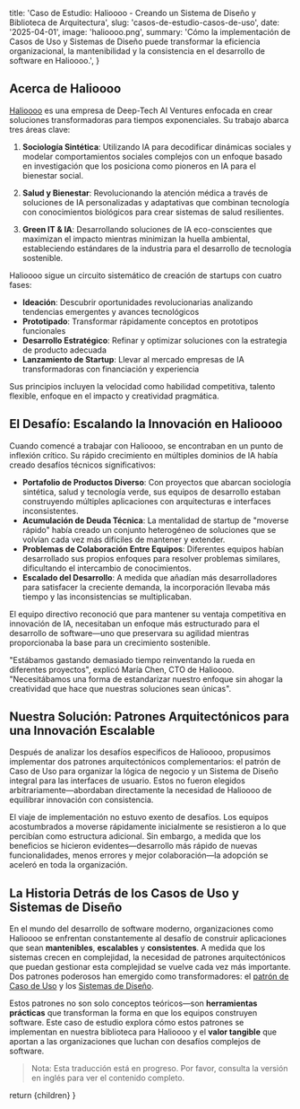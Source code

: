 
  title: 'Caso de Estudio: Halioooo - Creando un Sistema de Diseño y Biblioteca de Arquitectura',
  slug: 'casos-de-estudio-casos-de-uso',
  date: '2025-04-01',
  image: 'halioooo.png',
  summary: 'Cómo la implementación de Casos de Uso y Sistemas de Diseño puede transformar la eficiencia organizacional, la mantenibilidad y la consistencia en el desarrollo de software en Halioooo.',
}

## Acerca de Halioooo

[Halioooo](https://halioooo.com/) es una empresa de Deep-Tech AI Ventures enfocada en crear soluciones transformadoras para tiempos exponenciales. Su trabajo abarca tres áreas clave:

1. **Sociología Sintética**: Utilizando IA para decodificar dinámicas sociales y modelar comportamientos sociales complejos con un enfoque basado en investigación que los posiciona como pioneros en IA para el bienestar social.

2. **Salud y Bienestar**: Revolucionando la atención médica a través de soluciones de IA personalizadas y adaptativas que combinan tecnología con conocimientos biológicos para crear sistemas de salud resilientes.

3. **Green IT & IA**: Desarrollando soluciones de IA eco-conscientes que maximizan el impacto mientras minimizan la huella ambiental, estableciendo estándares de la industria para el desarrollo de tecnología sostenible.

Halioooo sigue un circuito sistemático de creación de startups con cuatro fases:
- **Ideación**: Descubrir oportunidades revolucionarias analizando tendencias emergentes y avances tecnológicos
- **Prototipado**: Transformar rápidamente conceptos en prototipos funcionales
- **Desarrollo Estratégico**: Refinar y optimizar soluciones con la estrategia de producto adecuada
- **Lanzamiento de Startup**: Llevar al mercado empresas de IA transformadoras con financiación y experiencia

Sus principios incluyen la velocidad como habilidad competitiva, talento flexible, enfoque en el impacto y creatividad pragmática.

## El Desafío: Escalando la Innovación en Halioooo

Cuando comencé a trabajar con Halioooo, se encontraban en un punto de inflexión crítico. Su rápido crecimiento en múltiples dominios de IA había creado desafíos técnicos significativos:

- **Portafolio de Productos Diverso**: Con proyectos que abarcan sociología sintética, salud y tecnología verde, sus equipos de desarrollo estaban construyendo múltiples aplicaciones con arquitecturas e interfaces inconsistentes.
- **Acumulación de Deuda Técnica**: La mentalidad de startup de "moverse rápido" había creado un conjunto heterogéneo de soluciones que se volvían cada vez más difíciles de mantener y extender.
- **Problemas de Colaboración Entre Equipos**: Diferentes equipos habían desarrollado sus propios enfoques para resolver problemas similares, dificultando el intercambio de conocimientos.
- **Escalado del Desarrollo**: A medida que añadían más desarrolladores para satisfacer la creciente demanda, la incorporación llevaba más tiempo y las inconsistencias se multiplicaban.

El equipo directivo reconoció que para mantener su ventaja competitiva en innovación de IA, necesitaban un enfoque más estructurado para el desarrollo de software—uno que preservara su agilidad mientras proporcionaba la base para un crecimiento sostenible.

"Estábamos gastando demasiado tiempo reinventando la rueda en diferentes proyectos", explicó María Chen, CTO de Halioooo. "Necesitábamos una forma de estandarizar nuestro enfoque sin ahogar la creatividad que hace que nuestras soluciones sean únicas".

## Nuestra Solución: Patrones Arquitectónicos para una Innovación Escalable

Después de analizar los desafíos específicos de Halioooo, propusimos implementar dos patrones arquitectónicos complementarios: el patrón de Caso de Uso para organizar la lógica de negocio y un Sistema de Diseño integral para las interfaces de usuario. Estos no fueron elegidos arbitrariamente—abordaban directamente la necesidad de Halioooo de equilibrar innovación con consistencia.

El viaje de implementación no estuvo exento de desafíos. Los equipos acostumbrados a moverse rápidamente inicialmente se resistieron a lo que percibían como estructura adicional. Sin embargo, a medida que los beneficios se hicieron evidentes—desarrollo más rápido de nuevas funcionalidades, menos errores y mejor colaboración—la adopción se aceleró en toda la organización.

## La Historia Detrás de los Casos de Uso y Sistemas de Diseño

En el mundo del desarrollo de software moderno, organizaciones como Halioooo se enfrentan constantemente al desafío de construir aplicaciones que sean **mantenibles**, **escalables** y **consistentes**. A medida que los sistemas crecen en complejidad, la necesidad de patrones arquitectónicos que puedan gestionar esta complejidad se vuelve cada vez más importante. Dos patrones poderosos han emergido como transformadores: el [patrón de Caso de Uso](https://blog.cleancoder.com/uncle-bob/2012/08/13/the-clean-architecture.html) y los [Sistemas de Diseño](https://www.designsystems.com/).

Estos patrones no son solo conceptos teóricos—son **herramientas prácticas** que transforman la forma en que los equipos construyen software. Este caso de estudio explora cómo estos patrones se implementan en nuestra biblioteca para Halioooo y el **valor tangible** que aportan a las organizaciones que luchan con desafíos complejos de software.

> Nota: Esta traducción está en progreso. Por favor, consulta la versión en inglés para ver el contenido completo.

  return <CaseStudyLayout slug="casos-de-estudio-casos-de-uso">{children}</CaseStudyLayout>
}
